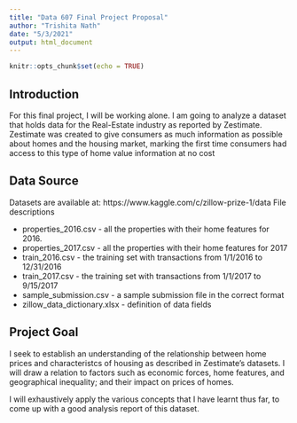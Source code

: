 ---
title: "Data 607 Final Project Proposal"
author: "Trishita Nath"
date: "5/3/2021"
output: html_document
---

```{r setup, include=FALSE}
knitr::opts_chunk$set(echo = TRUE)
```

## Introduction

For this final project, I will be working alone. I am going to analyze a dataset that holds data for the Real-Estate industry as reported by Zestimate. Zestimate was created to give consumers as much information as possible about homes and the housing market, marking the first time consumers had access to this type of home value information at no cost

## Data Source

Datasets are available at: https://www.kaggle.com/c/zillow-prize-1/data
File descriptions

* properties_2016.csv - all the properties with their home features for 2016.
* properties_2017.csv - all the properties with their home features for 2017  
* train_2016.csv - the training set with transactions from 1/1/2016 to 12/31/2016
* train_2017.csv - the training set with transactions from 1/1/2017 to 9/15/2017
* sample_submission.csv - a sample submission file in the correct format
* zillow_data_dictionary.xlsx - definition of data fields

## Project Goal

I seek to establish an understanding of the relationship between home prices and characteristcs of housing as described in Zestimate's datasets. I will draw a relation to factors such as economic forces, home features, and geographical inequality; and their impact on prices of homes.

I will exhaustively apply the various concepts that I have learnt thus far, to come up with a good analysis report of this dataset.